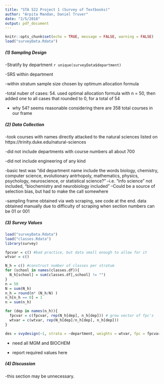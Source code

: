 ```yaml
---
title: "STA 522 Project 1 (Survey of Textbooks)"
author: "Arpita Mandan, Daniel Truver"
date: "2/5/2018"
output: pdf_document
---
```


```r
knitr::opts_chunk$set(echo = TRUE, message = FALSE, warning = FALSE)
load("surveyData.Rdata")
```

##### (1) Sampling Design

-Stratify by department `r unique(surveyData$department)`

-SRS within department

-within stratum sample size chosen by optimum allocation formula

-total nuber of cases: 54. used optimal allocation formula with n = 50, then added one to all cases that rounded to 0, for a total of 54

- why 54? seems reasonable considering there are 358 total courses in our frame

##### (2) Data Collection

-took courses with names directly attacked to the natural sciences listed on https://trinity.duke.edu/natural-sciences

-did not include departments with course numbers all about 700

-did not include engineering of any kind

-basic test was "did department name include the words biology, chemistry, computer science, evolutionary antrhopoly, mathematics, physics, psychology, neuroscience, or statistical science?" 
--i.e. "info science" not included, "biochemistry and neurobiology included"
--Could be a source of selection bias, but had to make the call somewhere

-sampling frame obtained via web scraping, see code at the end. data obtained manually due to difficulty of scraping when section numbers can be 01 or 001

##### (3) Survey Values

```r
load("surveyData.Rdata")
load("classes.Rdata")
library(survey)
```

```r
fpcvar = c() #bad practice, but data small enough to allow for it
wtvar = c()

N_h = c() #construct number of classes per stratum
for (school in names(classes.df)){
  N_h[school] = sum(classes.df[,school] != "")
}
n = 50
N = sum(N_h)
n_h = round(n* (N_h/N) )
n_h[n_h == 0] = 1
n = sum(n_h)

for (dep in names(n_h)){
  fpcvar = c(fpcvar, rep(N_h[dep], n_h[dep])) # grow vector of fpc's
  wtvar = c(wtvar, rep(N_h[dep]/n_h[dep], n_h[dep]))
}

des = svydesign(~1, strata = ~department, weights = wtvar, fpc = fpcvar, data = surveyData)
```

- need all MGM and BIOCHEM

- report required values here

##### (4) Discussion

-this section may be unnecessary.